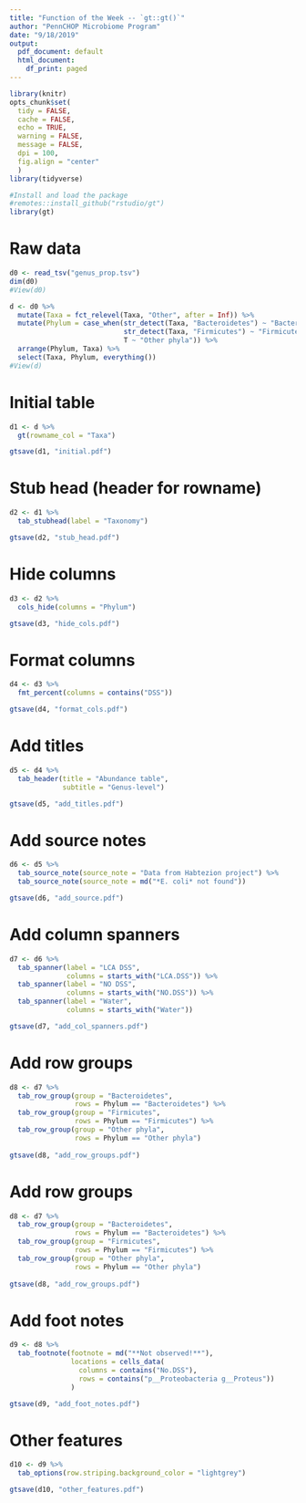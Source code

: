 ```yaml
---
title: "Function of the Week -- `gt::gt()`"
author: "PennCHOP Microbiome Program"
date: "9/18/2019"
output:
  pdf_document: default
  html_document:
    df_print: paged
---
```


```r
library(knitr)
opts_chunk$set(
  tidy = FALSE,
  cache = FALSE,
  echo = TRUE,
  warning = FALSE,
  message = FALSE,
  dpi = 100,
  fig.align = "center"
  )
library(tidyverse)
```

```r
#Install and load the package
#remotes::install_github("rstudio/gt")
library(gt)
```

# Raw data

```r
d0 <- read_tsv("genus_prop.tsv")
dim(d0)
#View(d0)

d <- d0 %>%
  mutate(Taxa = fct_relevel(Taxa, "Other", after = Inf)) %>%
  mutate(Phylum = case_when(str_detect(Taxa, "Bacteroidetes") ~ "Bacteroidetes",
                            str_detect(Taxa, "Firmicutes") ~ "Firmicutes",
                            T ~ "Other phyla")) %>%
  arrange(Phylum, Taxa) %>%
  select(Taxa, Phylum, everything())
#View(d)
```

# Initial table

```r
d1 <- d %>%
  gt(rowname_col = "Taxa") 

gtsave(d1, "initial.pdf")
```

\newpage

# Stub head (header for rowname)

```r
d2 <- d1 %>%
  tab_stubhead(label = "Taxonomy") 

gtsave(d2, "stub_head.pdf")
```

# Hide columns

```r
d3 <- d2 %>%
  cols_hide(columns = "Phylum") 

gtsave(d3, "hide_cols.pdf")
```

\newpage

# Format columns

```r
d4 <- d3 %>%
  fmt_percent(columns = contains("DSS")) 

gtsave(d4, "format_cols.pdf")
```

# Add titles

```r
d5 <- d4 %>%
  tab_header(title = "Abundance table",
             subtitle = "Genus-level")

gtsave(d5, "add_titles.pdf")
```

\newpage

# Add source notes

```r
d6 <- d5 %>%
  tab_source_note(source_note = "Data from Habtezion project") %>%
  tab_source_note(source_note = md("*E. coli* not found"))

gtsave(d6, "add_source.pdf")
```

# Add column spanners

```r
d7 <- d6 %>%
  tab_spanner(label = "LCA DSS", 
              columns = starts_with("LCA.DSS")) %>%
  tab_spanner(label = "NO DSS", 
              columns = starts_with("NO.DSS")) %>%
  tab_spanner(label = "Water", 
              columns = starts_with("Water")) 

gtsave(d7, "add_col_spanners.pdf")
```

\newpage

# Add row groups

```r
d8 <- d7 %>%
  tab_row_group(group = "Bacteroidetes",
                rows = Phylum == "Bacteroidetes") %>%
  tab_row_group(group = "Firmicutes",
                rows = Phylum == "Firmicutes") %>%
  tab_row_group(group = "Other phyla",
                rows = Phylum == "Other phyla")
   
gtsave(d8, "add_row_groups.pdf")
```

\newpage

# Add row groups

```r
d8 <- d7 %>%
  tab_row_group(group = "Bacteroidetes",
                rows = Phylum == "Bacteroidetes") %>%
  tab_row_group(group = "Firmicutes",
                rows = Phylum == "Firmicutes") %>%
  tab_row_group(group = "Other phyla",
                rows = Phylum == "Other phyla")
   
gtsave(d8, "add_row_groups.pdf")
```

\newpage

# Add foot notes

```r
d9 <- d8 %>%
  tab_footnote(footnote = md("**Not observed!**"),
               locations = cells_data(
                 columns = contains("No.DSS"),
                 rows = contains("p__Proteobacteria g__Proteus"))
               ) 

gtsave(d9, "add_foot_notes.pdf")
```

\newpage

# Other features

```r
d10 <- d9 %>%
  tab_options(row.striping.background_color = "lightgrey") 

gtsave(d10, "other_features.pdf")
```

